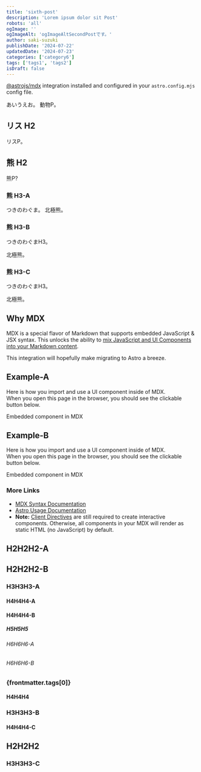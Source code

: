 ```yaml
---
title: 'sixth-post'
description: 'Lorem ipsum dolor sit Post'
robots: 'all'
ogImage: ''
ogImageAlt: 'ogImageAltSecondPostです。'
author: saki-suzuki
publishDate: '2024-07-22'
updatedDate: '2024-07-23'
categories: ['category6']
tags: ['tags1', 'tags2']
isDraft: false
---
```


[@astrojs/mdx](https://docs.astro.build/en/guides/integrations-guide/mdx/) integration installed and configured in your `astro.config.mjs` config file.

あいうえお。
動物P。

## リス H2

リスP。

## 熊 H2

熊P?

### 熊 H3-A

つきのわぐま。
北極熊。

### 熊 H3-B

つきのわぐまH3。

北極熊。

### 熊 H3-C

つきのわぐまH3。

北極熊。

## Why MDX

MDX is a special flavor of Markdown that supports embedded JavaScript & JSX syntax. This unlocks the ability to [mix JavaScript and UI Components into your Markdown content](https://docs.astro.build/en/guides/markdown-content/#mdx-features).

This integration will hopefully make migrating to Astro a breeze.

## Example-A

Here is how you import and use a UI component inside of MDX.  
When you open this page in the browser, you should see the clickable button below.

Embedded component in MDX

## Example-B

Here is how you import and use a UI component inside of MDX.  
When you open this page in the browser, you should see the clickable button below.

Embedded component in MDX

### More Links

- [MDX Syntax Documentation](https://mdxjs.com/docs/what-is-mdx)
- [Astro Usage Documentation](https://docs.astro.build/en/guides/markdown-content/#markdown-and-mdx-pages)
- **Note:** [Client Directives](https://docs.astro.build/en/reference/directives-reference/#client-directives) are still required to create interactive components. Otherwise, all components in your MDX will render as static HTML (no JavaScript) by default.

## H2H2H2-A

## H2H2H2-B

### H3H3H3-A

#### H4H4H4-A

#### H4H4H4-B

##### H5H5H5

###### H6H6H6-A

###### H6H6H6-B

### {frontmatter.tags[0]}

#### H4H4H4

### H3H3H3-B

#### H4H4H4-C

## H2H2H2

### H3H3H3-C
